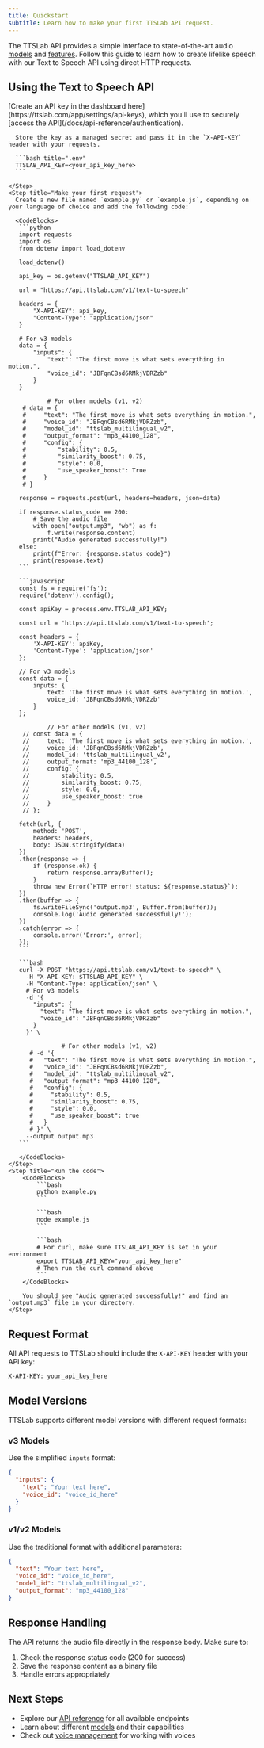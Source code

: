 ```yaml
---
title: Quickstart
subtitle: Learn how to make your first TTSLab API request.
---
```


The TTSLab API provides a simple interface to state-of-the-art audio [models](/docs/models) and [features](/docs/api-reference/introduction). Follow this guide to learn how to create lifelike speech with our Text to Speech API using direct HTTP requests.

## Using the Text to Speech API

<Steps>
    <Step title="Create an API key">
      [Create an API key in the dashboard here](https://ttslab.com/app/settings/api-keys), which you'll use to securely [access the API](/docs/api-reference/authentication).
      
      Store the key as a managed secret and pass it in the `X-API-KEY` header with your requests.
      
      ```bash title=".env"
      TTSLAB_API_KEY=<your_api_key_here>
      ```
      
    </Step>
    <Step title="Make your first request">
      Create a new file named `example.py` or `example.js`, depending on your language of choice and add the following code:
      
      <CodeBlocks>
       ```python
       import requests
       import os
       from dotenv import load_dotenv
       
       load_dotenv()
       
       api_key = os.getenv("TTSLAB_API_KEY")
       
       url = "https://api.ttslab.com/v1/text-to-speech"
       
       headers = {
           "X-API-KEY": api_key,
           "Content-Type": "application/json"
       }
       
       # For v3 models
       data = {
           "inputs": {
               "text": "The first move is what sets everything in motion.",
               "voice_id": "JBFqnCBsd6RMkjVDRZzb"
           }
       }
       
               # For other models (v1, v2)
        # data = {
        #     "text": "The first move is what sets everything in motion.",
        #     "voice_id": "JBFqnCBsd6RMkjVDRZzb",
        #     "model_id": "ttslab_multilingual_v2",
        #     "output_format": "mp3_44100_128",
        #     "config": {
        #         "stability": 0.5,
        #         "similarity_boost": 0.75,
        #         "style": 0.0,
        #         "use_speaker_boost": True
        #     }
        # }
       
       response = requests.post(url, headers=headers, json=data)
       
       if response.status_code == 200:
           # Save the audio file
           with open("output.mp3", "wb") as f:
               f.write(response.content)
           print("Audio generated successfully!")
       else:
           print(f"Error: {response.status_code}")
           print(response.text)
       ```
       
       ```javascript
       const fs = require('fs');
       require('dotenv').config();
       
       const apiKey = process.env.TTSLAB_API_KEY;
       
       const url = 'https://api.ttslab.com/v1/text-to-speech';
       
       const headers = {
           'X-API-KEY': apiKey,
           'Content-Type': 'application/json'
       };
       
       // For v3 models
       const data = {
           inputs: {
               text: 'The first move is what sets everything in motion.',
               voice_id: 'JBFqnCBsd6RMkjVDRZzb'
           }
       };
       
               // For other models (v1, v2)
        // const data = {
        //     text: 'The first move is what sets everything in motion.',
        //     voice_id: 'JBFqnCBsd6RMkjVDRZzb',
        //     model_id: 'ttslab_multilingual_v2',
        //     output_format: 'mp3_44100_128',
        //     config: {
        //         stability: 0.5,
        //         similarity_boost: 0.75,
        //         style: 0.0,
        //         use_speaker_boost: true
        //     }
        // };
       
       fetch(url, {
           method: 'POST',
           headers: headers,
           body: JSON.stringify(data)
       })
       .then(response => {
           if (response.ok) {
               return response.arrayBuffer();
           }
           throw new Error(`HTTP error! status: ${response.status}`);
       })
       .then(buffer => {
           fs.writeFileSync('output.mp3', Buffer.from(buffer));
           console.log('Audio generated successfully!');
       })
       .catch(error => {
           console.error('Error:', error);
       });
       ```
       
       ```bash
       curl -X POST "https://api.ttslab.com/v1/text-to-speech" \
         -H "X-API-KEY: $TTSLAB_API_KEY" \
         -H "Content-Type: application/json" \
         # For v3 models
         -d '{
           "inputs": {
             "text": "The first move is what sets everything in motion.",
             "voice_id": "JBFqnCBsd6RMkjVDRZzb"
           }
         }' \
         
                   # For other models (v1, v2)
          # -d '{
          #   "text": "The first move is what sets everything in motion.",
          #   "voice_id": "JBFqnCBsd6RMkjVDRZzb",
          #   "model_id": "ttslab_multilingual_v2",
          #   "output_format": "mp3_44100_128",
          #   "config": {
          #     "stability": 0.5,
          #     "similarity_boost": 0.75,
          #     "style": 0.0,
          #     "use_speaker_boost": true
          #   }
          # }' \
         --output output.mp3
       ```
       
       </CodeBlocks>
    </Step>
    <Step title="Run the code">
        <CodeBlocks>
            ```bash
            python example.py
            ```

            ```bash
            node example.js
            ```

            ```bash
            # For curl, make sure TTSLAB_API_KEY is set in your environment
            export TTSLAB_API_KEY="your_api_key_here"
            # Then run the curl command above
            ```
        </CodeBlocks>

        You should see "Audio generated successfully!" and find an `output.mp3` file in your directory.
    </Step>
</Steps>

## Request Format

All API requests to TTSLab should include the `X-API-KEY` header with your API key:

```bash
X-API-KEY: your_api_key_here
```

## Model Versions

TTSLab supports different model versions with different request formats:

### v3 Models
Use the simplified `inputs` format:
```json
{
  "inputs": {
    "text": "Your text here",
    "voice_id": "voice_id_here"
  }
}
```

### v1/v2 Models
Use the traditional format with additional parameters:
```json
{
  "text": "Your text here",
  "voice_id": "voice_id_here",
  "model_id": "ttslab_multilingual_v2",
  "output_format": "mp3_44100_128"
}
```

## Response Handling

The API returns the audio file directly in the response body. Make sure to:

1. Check the response status code (200 for success)
2. Save the response content as a binary file
3. Handle errors appropriately

## Next Steps

- Explore our [API reference](/docs/api-reference/introduction) for all available endpoints
- Learn about different [models](/docs/models) and their capabilities
- Check out [voice management](/docs/api-reference/endpoint/get) for working with voices
